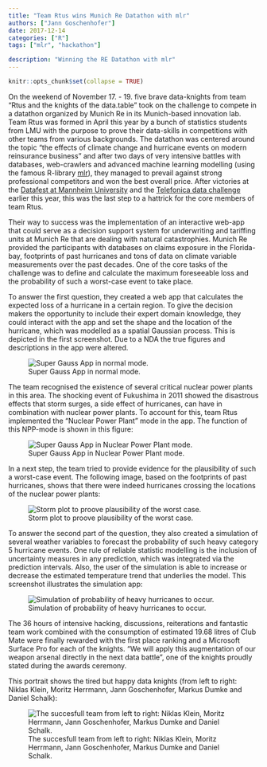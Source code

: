 ```yaml
---
title: "Team Rtus wins Munich Re Datathon with mlr"
authors: ["Jann Goschenhofer"]
date: 2017-12-14
categories: ["R"]
tags: ["mlr", "hackathon"]

description: "Winning the RE Datathon with mlr"
---
```


```r
knitr::opts_chunk$set(collapse = TRUE)
```

On the weekend of November 17. - 19. five brave data-knights from team “Rtus and the knights of the data.table” took on the challenge to compete in a datathon organized by Munich Re in its Munich-based innovation lab. Team Rtus was formed in April this year by a bunch of statistics students from LMU with the purpose to prove their data-skills in competitions with other teams from various backgrounds. The datathon was centered around the topic “the effects of climate change and hurricane events on modern reinsurance business” and after two days of very intensive battles with databases, web-crawlers and advanced machine learning modelling (using the famous R-library [mlr](https://mlr.mlr-org.com/)), they managed to prevail against strong professional competitors and won the best overall price. After victories at the [Datafest at Mannheim University](https://hiwissml.github.io/datafest2017.github.io/) and the [Telefonica data challenge](https://www.tefdatachallenge.com/) earlier this year, this was the last step to a hattrick for the core members of team Rtus.

Their way to success was the implementation of an interactive web-app that could serve as a decision support system for underwriting and tariffing units at Munich Re that are dealing with natural catastrophies. Munich Re provided the participants with databases on claims exposure in the Florida-bay, footprints of past hurricanes and tons of data on climate variable measurements over the past decades. One of the core tasks of the challenge was to define and calculate the maximum foreseeable loss and the probability of such a worst-case event to take place.

To answer the first question, they created a web app that calculates the expected loss of a hurricane in a certain region. To give the decision makers the opportunity to include their expert domain knowledge, they could interact with the app and set the shape and the location of the hurricane, which was modelled as a spatial Gaussian process. This is depicted in the first screenshot. Due to a NDA the true figures and descriptions in the app were altered.

![Super Gauss App in normal mode.](max_nonpp.png)

The team recognised the existence of several critical nuclear power plants in this area. The shocking event of Fukushima in 2011 showed the disastrous effects that storm surges, a side effect of hurricanes, can have in combination with nuclear power plants. To account for this, team Rtus implemented the “Nuclear Power Plant” mode in the app. The function of this NPP-mode is shown in this figure:

![Super Gauss App in Nuclear Power Plant mode.](max_npp.png)

In a next step, the team tried to provide evidence for the plausibility of such a worst-case event. The following image, based on the footprints of past hurricanes, shows that there were indeed hurricanes crossing the locations of the nuclear power plants:

![Storm plot to proove plausibility of the worst case.](storm.png)

To answer the second part of the question, they also created a simulation of several weather variables to forecast the probability of such heavy category 5 hurricane events. One rule of reliable statistic modelling is the inclusion of uncertainty measures in any prediction, which was integrated via the prediction intervals. Also, the user of the simulation is able to increase or decrease the estimated temperature trend that underlies the model. This screenshot illustrates the simulation app:

![Simulation of probability of heavy hurricanes to occur.](sim.png)

The 36 hours of intensive hacking, discussions, reiterations and fantastic team work combined with the consumption of estimated 19.68 litres of Club Mate were finally rewarded with the first place ranking and a Microsoft Surface Pro for each of the knights. “We will apply this augmentation of our weapon arsenal directly in the next data battle”, one of the knights proudly stated during the awards ceremony.

This portrait shows the tired but happy data knights (from left to right: Niklas Klein, Moritz Herrmann, Jann Goschenhofer, Markus Dumke and Daniel Schalk):

![The succesfull team from left to right: Niklas Klein, Moritz Herrmann, Jann Goschenhofer, Markus Dumke and Daniel Schalk.](knights.jpg)

